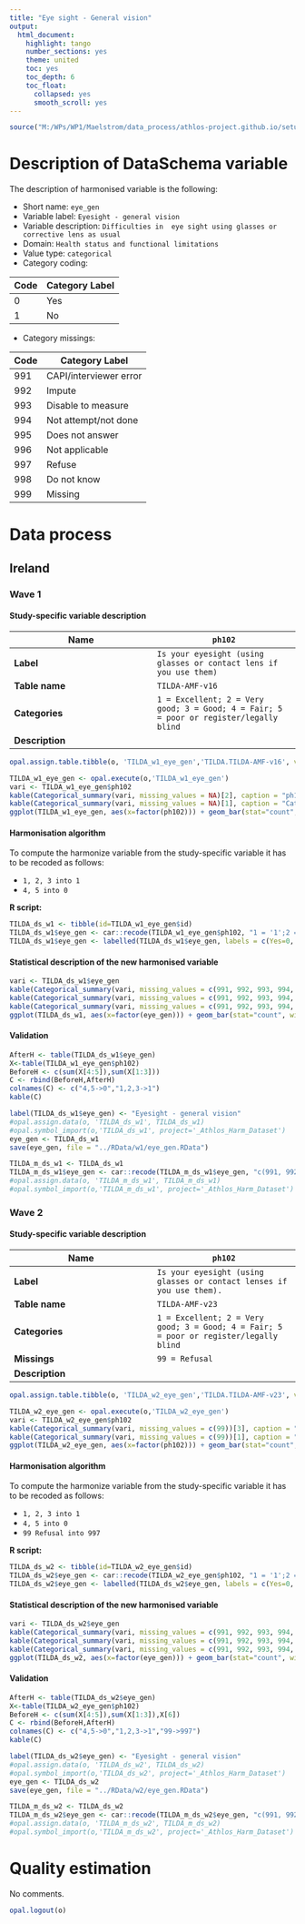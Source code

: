 ```yaml
---
title: "Eye sight - General vision"
output:
  html_document:
    highlight: tango
    number_sections: yes
    theme: united
    toc: yes
    toc_depth: 6
    toc_float:
      collapsed: yes
      smooth_scroll: yes
---
```


<!-- ########################################################## --> 

<!-- # Installation, loading packages -->
<!-- **R script:** -->

```r
source("M:/WPs/WP1/Maelstrom/data_process/athlos-project.github.io/setup_iago.r")
```
<!-- ########################################################## --> 



# Description of DataSchema variable

The description of harmonised variable is the following:


* Short name: `eye_gen`
* Variable label: `Eyesight - general vision`
* Variable description: `Difficulties in  eye sight using glasses or corrective lens as usual`
* Domain: `Health status and functional limitations`
* Value type: `categorical`
* Category coding:

**Code** | **Category Label**
-------- | ------------------
0        | Yes
1        | No
* Category missings: 

**Code** | **Category Label**
----| ------------------
991 | CAPI/interviewer error
992 | Impute
993 | Disable to measure
994 | Not attempt/not done
995 | Does not answer
996 | Not applicable
997 | Refuse
998 | Do not know
999 | Missing

# Data process

## Ireland

### Wave 1 

#### Study-specific variable description




| **Name** | `ph102`|
|-|-|
| **Label** | `Is your eyesight (using glasses or contact lens if you use them)` |
| **Table name** | `TILDA-AMF-v16` |
| **Categories** |`1 = Excellent; 2 = Very good; 3 = Good; 4 = Fair; 5 = poor or register/legally blind`|
| **Description** |  |


```r
opal.assign.table.tibble(o, 'TILDA_w1_eye_gen','TILDA.TILDA-AMF-v16', variables=list('ph102'), missings = TRUE)
```

```r
TILDA_w1_eye_gen <- opal.execute(o,'TILDA_w1_eye_gen')
vari <- TILDA_w1_eye_gen$ph102
kable(Categorical_summary(vari, missing_values = NA)[2], caption = "ph102")
kable(Categorical_summary(vari, missing_values = NA)[1], caption = "Category")
ggplot(TILDA_w1_eye_gen, aes(x=factor(ph102))) + geom_bar(stat="count", width=0.4, fill="steelblue") + xlab("Eye Sight - General") + ylab("Frequency")
```

#### Harmonisation algorithm

To compute the harmonize variable from the study-specific variable it has to be recoded as follows:

* `1, 2, 3 into 1` 
* `4, 5 into 0` 


**R script:**
```r
TILDA_ds_w1 <- tibble(id=TILDA_w1_eye_gen$id)
TILDA_ds_w1$eye_gen <- car::recode(TILDA_w1_eye_gen$ph102, "1 = '1';2 = '1';3 = '1';4 = '0'; 5 = '0' ")
TILDA_ds_w1$eye_gen <- labelled(TILDA_ds_w1$eye_gen, labels = c(Yes=0, No=1,Missing=999, Do_not_know=998, Refuse=997, Not_applicable=996, Does_not_answer=995,  Not_attempt_not_done=994, Disable_to_measure=993, Impute=992, CAPI_interviewer_error=991))
```

#### Statistical description of the new harmonised variable
```r
vari <- TILDA_ds_w1$eye_gen
kable(Categorical_summary(vari, missing_values = c(991, 992, 993, 994, 995, 996, 997, 998, 999))[3], caption = "eye_gen")
kable(Categorical_summary(vari, missing_values = c(991, 992, 993, 994, 995, 996, 997, 998, 999))[1], caption = "Category")
kable(Categorical_summary(vari, missing_values = c(991, 992, 993, 994, 995, 996, 997, 998, 999))[2], caption = "Type of missing")
ggplot(TILDA_ds_w1, aes(x=factor(eye_gen))) + geom_bar(stat="count", width=0.4, fill="steelblue") + xlab("Eye Sight - General") + ylab("Frequency")
```

#### Validation
```r
AfterH <- table(TILDA_ds_w1$eye_gen)
X<-table(TILDA_w1_eye_gen$ph102)
BeforeH <- c(sum(X[4:5]),sum(X[1:3]))
C <- rbind(BeforeH,AfterH)
colnames(C) <- c("4,5->0","1,2,3->1") 
kable(C)
```






```r

label(TILDA_ds_w1$eye_gen) <- "Eyesight - general vision"
#opal.assign.data(o, 'TILDA_ds_w1', TILDA_ds_w1)
#opal.symbol_import(o,'TILDA_ds_w1', project='_Athlos_Harm_Dataset')
eye_gen <- TILDA_ds_w1
save(eye_gen, file = "../RData/w1/eye_gen.RData")

TILDA_m_ds_w1 <- TILDA_ds_w1
TILDA_m_ds_w1$eye_gen <- car::recode(TILDA_m_ds_w1$eye_gen, "c(991, 992, 993, 994, 995, 996, 997,998, 999)=NA")
#opal.assign.data(o, 'TILDA_m_ds_w1', TILDA_m_ds_w1)
#opal.symbol_import(o,'TILDA_m_ds_w1', project='_Athlos_Harm_Dataset')
```



### Wave 2 

#### Study-specific variable description




| **Name** | `ph102`|
|-|-|
| **Label** | `Is your eyesight (using glasses or contact lenses if you use them).` |
| **Table name** | `TILDA-AMF-v23` |
| **Categories** |`1 = Excellent; 2 = Very good; 3 = Good; 4 = Fair; 5 = poor or register/legally blind`|
| **Missings** |`99 = Refusal` |
| **Description** |  |



```r
opal.assign.table.tibble(o, 'TILDA_w2_eye_gen','TILDA.TILDA-AMF-v23', variables=list('ph102'), missings = TRUE)
```

```r
TILDA_w2_eye_gen <- opal.execute(o,'TILDA_w2_eye_gen')
vari <- TILDA_w2_eye_gen$ph102
kable(Categorical_summary(vari, missing_values = c(99))[3], caption = "ph102")
kable(Categorical_summary(vari, missing_values = c(99))[1], caption = "Category")
ggplot(TILDA_w2_eye_gen, aes(x=factor(ph102))) + geom_bar(stat="count", width=0.4, fill="steelblue") + xlab("Eye Sight - General") + ylab("Frequency")
```

#### Harmonisation algorithm

To compute the harmonize variable from the study-specific variable it has to be recoded as follows:

* `1, 2, 3 into 1` 
* `4, 5 into 0` 
* `99 Refusal into 997` 

**R script:**
```r
TILDA_ds_w2 <- tibble(id=TILDA_w2_eye_gen$id)
TILDA_ds_w2$eye_gen <- car::recode(TILDA_w2_eye_gen$ph102, "1 = '1';2 = '1';3 = '1';4 = '0'; 5 = '0';99 = '997' ")
TILDA_ds_w2$eye_gen <- labelled(TILDA_ds_w2$eye_gen, labels = c(Yes=0, No=1,Missing=999, Do_not_know=998, Refuse=997, Not_applicable=996, Does_not_answer=995,  Not_attempt_not_done=994, Disable_to_measure=993, Impute=992, CAPI_interviewer_error=991))
```

#### Statistical description of the new harmonised variable
```r
vari <- TILDA_ds_w2$eye_gen
kable(Categorical_summary(vari, missing_values = c(991, 992, 993, 994, 995, 996, 997, 998, 999))[3], caption = "eye_gen")
kable(Categorical_summary(vari, missing_values = c(991, 992, 993, 994, 995, 996, 997, 998, 999))[1], caption = "Category")
kable(Categorical_summary(vari, missing_values = c(991, 992, 993, 994, 995, 996, 997, 998, 999))[2], caption = "Type of missing")
ggplot(TILDA_ds_w2, aes(x=factor(eye_gen))) + geom_bar(stat="count", width=0.4, fill="steelblue") + xlab("Eye Sight - General") + ylab("Frequency")
```

#### Validation
```r
AfterH <- table(TILDA_ds_w2$eye_gen)
X<-table(TILDA_w2_eye_gen$ph102)
BeforeH <- c(sum(X[4:5]),sum(X[1:3]),X[6])
C <- rbind(BeforeH,AfterH)
colnames(C) <- c("4,5->0","1,2,3->1","99->997") 
kable(C)
```






```r

label(TILDA_ds_w2$eye_gen) <- "Eyesight - general vision"
#opal.assign.data(o, 'TILDA_ds_w2', TILDA_ds_w2)
#opal.symbol_import(o,'TILDA_ds_w2', project='_Athlos_Harm_Dataset')
eye_gen <- TILDA_ds_w2
save(eye_gen, file = "../RData/w2/eye_gen.RData")

TILDA_m_ds_w2 <- TILDA_ds_w2
TILDA_m_ds_w2$eye_gen <- car::recode(TILDA_m_ds_w2$eye_gen, "c(991, 992, 993, 994, 995, 996, 997,998, 999)=NA")
#opal.assign.data(o, 'TILDA_m_ds_w2', TILDA_m_ds_w2)
#opal.symbol_import(o,'TILDA_m_ds_w2', project='_Athlos_Harm_Dataset')
```




# Quality estimation
No comments.


```r
opal.logout(o)
```
